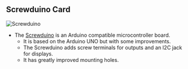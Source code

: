 == Screwduino Card ==

<img src="http://land-boards.com/blwiki/images/7/7a/ScrewduinoX4-5493-640x310px.jpg" alt="Screwduino"></img>

* The [http://land-boards.com/blwiki/index.php?title=Screwduino Screwduino] is an Arduino compatible microcontroller board. 
** It is based on the Arduino UNO but with some improvements. 
** The Screwduino adds screw terminals for outputs and an I2C jack for displays. 
** It has greatly improved mounting holes.
